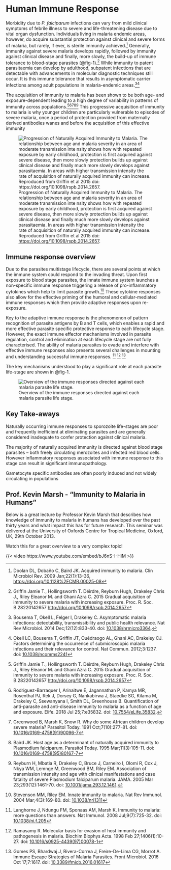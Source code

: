 # Human Immune Response

Morbidity due to *P. falciparum* infections can vary from mild clinical symptoms of febrile illness to severe and life-threatening disease due to vital organ dysfunction. Individuals living in malaria endemic areas, however, do acquire substantial protection against clinical and severe forms of malaria, but rarely, if ever, is sterile immunity achieved.[^topic2c-immunity-1] Generally, immunity against severe malaria develops rapidly, followed by immunity against clinical disease and finally, more slowly, the build-up of immune tolerance to blood-stage parasites (@fig-1).[^topic2c-immunity-2] While immunity to patent parasitaemia can develop by adulthood, subpatent infections that are detectable with advancements in molecular diagnostic techniques still occur. It is this immune tolerance that results in asymptomatic carrier infections among adult populations in malaria-endemic areas.[^topic2c-immunity-3][^topic2c-immunity-4]

[^topic2c-immunity-1]: Doolan DL, Dobaño C, Baird JK. Acquired immunity to malaria. Clin Microbiol Rev. 2009 Jan;22(1):13-36, <https://doi.org/10.1128%2FCMR.00025-08>

[^topic2c-immunity-2]: Griffin Jamie T., Hollingsworth T. Déirdre, Reyburn Hugh, Drakeley Chris J., Riley Eleanor M. and Ghani Azra C. 2015 Gradual acquisition of immunity to severe malaria with increasing exposure. Proc. R. Soc. B.28220142657 <http://doi.org/10.1098/rspb.2014.2657>

[^topic2c-immunity-3]: Bousema T, Okell L, Felger I, Drakeley C. Asymptomatic malaria infections: detectability, transmissibility and public health relevance. Nat Rev Microbiol. 2014 Dec;12(12):833-40. doi: [10.1038/nrmicro3364](https://doi.org/10.1038/nrmicro3364).

[^topic2c-immunity-4]: Okell LC, Bousema T, Griffin JT, Ouédraogo AL, Ghani AC, Drakeley CJ. Factors determining the occurrence of submicroscopic malaria infections and their relevance for control. Nat Commun. 2012;3:1237. doi: [10.1038/ncomms2241](https://doi.org/10.1038/ncomms2241)

The acquisition of immunity to malaria has been shown to be both age- and exposure-dependent leading to a high degree of variability in patterns of immunity across populations.[^topic2c-immunity-5][^topic2c-immunity-6][^topic2c-immunity-7][^topic2c-immunity-8][^topic2c-immunity-9] This progressive acquisition of immunity to malaria is why younger children are particularly vulnerable to episodes of severe malaria, once a period of protection provided from maternally derived antibodies wanes and before the acquisition of this effective immunity

[^topic2c-immunity-5]: Griffin Jamie T., Hollingsworth T. Déirdre, Reyburn Hugh, Drakeley Chris J., Riley Eleanor M. and Ghani Azra C. 2015 Gradual acquisition of immunity to severe malaria with increasing exposure. Proc. R. Soc. B.28220142657 <http://doi.org/10.1098/rspb.2014.2657>

[^topic2c-immunity-6]: Rodriguez-Barraquer I, Arinaitwe E, Jagannathan P, Kamya MR, Rosenthal PJ, Rek J, Dorsey G, Nankabirwa J, Staedke SG, Kilama M, Drakeley C, Ssewanyana I, Smith DL, Greenhouse B. Quantification of anti-parasite and anti-disease immunity to malaria as a function of age and exposure. Elife. 2018 Jul 25;7:e35832. doi: [10.7554/eLife.35832](https://doi.org/10.7554/elife.35832).

[^topic2c-immunity-7]: Greenwood B, Marsh K, Snow R. Why do some African children develop severe malaria? Parasitol Today. 1991 Oct;7(10):277-81. doi: [10.1016/0169-4758(91)90096-7](https://doi.org/10.1016/0169-4758(91)90096-7)

[^topic2c-immunity-8]: Baird JK. Host age as a determinant of naturally acquired immunity to Plasmodium falciparum. Parasitol Today. 1995 Mar;11(3):105-11. doi: [10.1016/0169-4758(95)80167-7](https://doi.org/10.1016/0169-4758(95)80167-7)

[^topic2c-immunity-9]: Reyburn H, Mbatia R, Drakeley C, Bruce J, Carneiro I, Olomi R, Cox J, Nkya WM, Lemnge M, Greenwood BM, Riley EM. Association of transmission intensity and age with clinical manifestations and case fatality of severe Plasmodium falciparum malaria. JAMA. 2005 Mar 23;293(12):1461-70. doi: [10.1001/jama.293.12.1461](https://doi.org/10.1001/jama.293.12.1461).

![Progression of Naturally Acquired Immunity to Malaria. The relationship between age and malaria severity in an area of moderate transmission inte nsity shows how with repeated exposure by early childhood, protection is first acquired against severe disease, then more slowly protection builds up against clinical disease and finally much more slowly develops against parasitaemia. In areas with higher transmission intensity the rate of acquisition of naturally acquired immunity can increase. Reproduced from Griffin et al 2015 doi: <https://doi.org/10.1098/rspb.2014.2657>.](figures/immunity.png){#fig-1}

## Immune response overview

Due to the parasites multistage lifecycle, there are several points at which the immune system could respond to the invading threat. Upon first exposure to blood stage parasites, the innate immune system launches a non-specific immune response triggering a release of pro-inflammatory cytokines which help to limit parasite growth.[^topic2c-immunity-10] These cytokine responses also allow for the effective priming of the humoral and cellular-mediated immune responses which then provide adaptive responses upon re-exposure.

[^topic2c-immunity-10]: Stevenson MM, Riley EM. Innate immunity to malaria. Nat Rev Immunol. 2004 Mar;4(3):169-80. doi: [10.1038/nri1311](https://doi.org/10.1038/nri1311)

Key to the adaptive immune response is the phenomenon of pattern recognition of parasite antigens by B and T cells, which enables a rapid and more effective parasite specific protective response to each lifecycle stage. However, the exact immune effector mechanisms involved in parasite regulation, control and elimination at each lifecycle stage are not fully characterised. The ability of malaria parasites to evade and interfere with effective immune responses also presents several challenges in mounting and understanding successful immune responses. [^topic2c-immunity-11] [^topic2c-immunity-12] [^topic2c-immunity-13]

[^topic2c-immunity-11]: Langhorne J, Ndungu FM, Sponaas AM, Marsh K. Immunity to malaria: more questions than answers. Nat Immunol. 2008 Jul;9(7):725-32. doi: [10.1038/ni.f.205](https://doi.org/10.1038/ni.f.205)

[^topic2c-immunity-12]: Ramasamy R. Molecular basis for evasion of host immunity and pathogenesis in malaria. Biochim Biophys Acta. 1998 Feb 27;1406(1):10-27. doi: [10.1016/s0925-4439(97)00078-1](https://doi.org/10.1016/s0925-4439(97)00078-1)

[^topic2c-immunity-13]: Gomes PS, Bhardwaj J, Rivera-Correa J, Freire-De-Lima CG, Morrot A. Immune Escape Strategies of Malaria Parasites. Front Microbiol. 2016 Oct 17;7:1617. doi: [10.3389/fmicb.2016.01617](https://doi.org/10.3389%2Ffmicb.2016.01617)

The key mechanisms understood to play a significant role at each parasite life-stage are shown in @fig-1.

![Overview of the immune responses directed against each malaria parasite life stage.](figures/immune-responses.png)

::: callout-note
## Key Take-aways

Naturally occurring immune responses to sporozoite life-stages are poor and frequently inefficient at eliminating parasites and are generally considered inadequate to confer protection against clinical malaria.

The majority of naturally acquired immunity is directed against blood stage parasites -- both freely circulating merozoites and infected red blood cells. However inflammatory responses associated with immune response to this stage can result in significant immunopathology.

Gametocyte specific antibodies are often poorly induced and not widely circulating in populations
:::

## Prof. Kevin Marsh - "Immunity to Malaria in Humans"

Below is a great lecture by Professor Kevin Marsh that describes how knowledge of immunity to malaria in humans has developed over the past thirty years and what impact this has for future research. This seminar was delivered at the University of Oxfords Centre for Tropical Medicine, Oxford, UK, 29th October 2013.

Watch this for a great overview to a very complex topic!

{{< video https://www.youtube.com/embed/bJ6nS-I-HiM >}}

